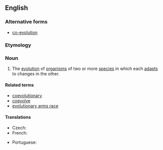 {{also|co-evolution}}
==English==

===Alternative forms===
* [[co-evolution]]

===Etymology===
{{prefix|en|co|evolution}}

===Noun===
{{wikipedia|co-evolution}}
{{en-noun|~}}

# {{lb|en|ecology|evolutionary theory}} The [[evolution]] of [[organism]]s of two or more [[species]] in which each [[adapt]]s to changes in the other.

====Related terms====
* [[coevolutionary]]
* [[coevolve]]
* [[evolutionary arms race]]

====Translations====
{{trans-top|evolution featuring mutual adaptation}}
* Czech: {{t|cs|koevoluce|f}}
* French: {{t+|fr|coévolution|f}}
{{trans-mid}}
* Portuguese: {{t|pt|coevolução|f}}
{{trans-bottom}}
